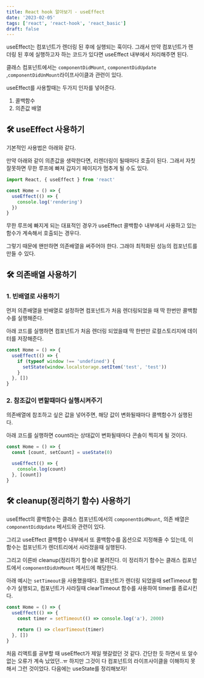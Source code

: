 ```yaml
---
title: React hook 알아보기 - useEffect
date: '2023-02-05'
tags: ['react', 'react-hook', 'react_basic']
draft: false
---
```


useEffect는 컴포넌트가 렌더링 된 후에 실행되는 훅이다. 그래서 만약
컴포넌트가 렌더링 된 후에 실행하고자 하는 코드가 있다면 useEffect 내부에서 처리해주면 된다.

클래스 컴포넌트에서는 `componentDidMount`, `componentDidUpdate` ,`componentDidUnMount`라이프사이클과 관련이 있다.

useEffect를 사용할때는 두가지 인자를 넣어준다.

1. 콜백함수
2. 의존값 배열

## 🛠 useEffect 사용하기

기본적인 사용법은 아래와 같다.

만약 아래와 같이 의존값을 생략한다면, 리렌더링이 될때마다 호출이 된다.
그래서 자칫 잘못하면 무한 루프에 빠져 갑자기 페이지가 멈추게 될 수도 있다.

```javascript
import React, { useEffect } from 'react'

const Home = () => {
  useEffect(() => {
    console.log('rendering')
  })
}
```

무한 루프에 빠지게 되는 대표적인 경우가 useEffect 콜백함수 내부에서 사용하고 있는 함수가 계속해서 호출되는 경우다.

그렇기 때문에 왠만하면 의존배열을 써주어야 한다. 그래야 최적화된 성능의 컴포넌트를 만들 수 있다.

## 🛠 의존배열 사용하기

### 1. 빈배열로 사용하기

먼저 의존배열을 빈배열로 설정하면 컴포넌트가 처음 렌더링되었을 때 딱 한번만 콜백함수를 실행해준다.

아래 코드를 실행하면 컴포넌트가 처음 렌더링 되었을떄 딱 한번만 로컬스토리지에 데이터를 저장해준다.

```javascript
const Home = () => {
  useEffect(() => {
    if (typeof window !== 'undefined') {
      setState(window.localstorage.setItem('test', 'test'))
    }
  }, [])
}
```

### 2. 참조값이 변할때마다 실행시켜주기

의존배열에 참조하고 싶은 값을 넣어주면, 해당 값이 변화될때마다 콜백함수가 실행된다.

아래 코드를 실행하면 count라는 상태값이 변화될때마다 콘솔이 찍히게 될 것이다.

```javascript
const Home = () => {
  const [count, setCount] = useState(0)

  useEffect(() => {
    console.log(count)
  }, [count])
}
```

## 🛠 cleanup(정리하기 함수) 사용하기

useEffect의 콜백함수는 클래스 컴포넌트에서의 `componentDidMount`, 의존 배열은 `componentDidUpdate` 메서드와 관련이 있다.

그리고 useEffect 콜백함수 내부에서 또 콜백함수를 옵션으로 지정해줄 수 있는데, 이 함수는 컴포넌트가 렌더트리에서 사라졌을때 실행된다.

그리고 이른바 cleanup(정리하기 함수)로 불려진다. 이 정리하기 함수는 클래스 컴포넌트에서 `componentDidUnMount` 메서드에 해당한다.

아래 예시는 `setTimeout`을 사용했을때다. 컴포넌트가 렌더링 되었을때 setTimeout 함수가 실행되고, 컴포넌트가 사라질때 clearTimeout 함수를 사용하여 timer를 종료시킨다.

```javascript
const Home = () => {
  useEffect(() => {
    const timer = setTimeout(() => console.log('a'), 2000)

    return () => clearTimeout(timer)
  }, [])
}
```

처음 리액트를 공부할 때 useEffect가 제일 헷갈렸던 것 같다. 간단한 듯 하면서 또 알수없는 오류가 계속 났었던..ㅠ 하지만 그것이 다 컴포넌트의 라이프사이클을 이해하지 못해서 그런 것이었다. 다음에는 useState를 정리해보자!
